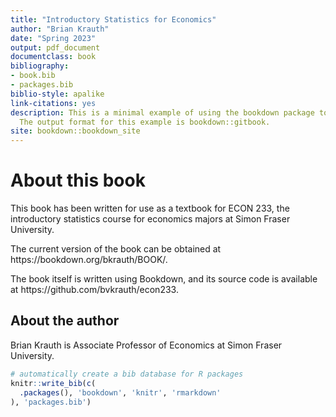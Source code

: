 ```yaml
--- 
title: "Introductory Statistics for Economics"
author: "Brian Krauth"
date: "Spring 2023"
output: pdf_document
documentclass: book
bibliography:
- book.bib
- packages.bib
biblio-style: apalike
link-citations: yes
description: This is a minimal example of using the bookdown package to write a book.
  The output format for this example is bookdown::gitbook.
site: bookdown::bookdown_site
---
```


# About this book {-}

This book has been written for use as a textbook for ECON 233, the
introductory statistics course for economics majors at Simon Fraser
University. 

The current version of the book can be obtained at https://bookdown.org/bkrauth/BOOK/.

The book itself is written using Bookdown, and its source code is 
available at https://github.com/bvkrauth/econ233. 

## About the author {-}

Brian Krauth is Associate Professor of Economics at Simon Fraser University.

```r
# automatically create a bib database for R packages
knitr::write_bib(c(
  .packages(), 'bookdown', 'knitr', 'rmarkdown'
), 'packages.bib')
```
